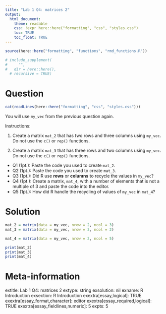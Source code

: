 ```yaml
---
title: "Lab 1 Q4: matrices 2"
output:  
  html_document:
    theme: readable
    css: !expr here::here("formatting", "css", "styles.css")
    toc: TRUE
    toc_float: TRUE
---
```



```r
source(here::here("formatting", "functions", "rmd_functions.R"))

# include_supplement(
#     "",
#   dir = here::here(),
  # recursive = TRUE)
```


Question
========

```r
cat(readLines(here::here("formatting", "css", "styles.css")))
```

You will use `my_vec` from the previous question again.

Instructions:

1. Create a matrix `mat_2` that has two rows and three columns using `my_vec`.  Do not use the `c()` or `rep()` functions.

2. Create a matrix `mat_3` that has three rows and two columns using `my_vec`.  Do not use the `c()` or `rep()` functions.



- Q1 (1pt.): Paste the code you used to create `mat_2`.
- Q2 (1pt.): Paste the code you used to create `mat_3`.
- Q3 (1pt.): Did R use **rows** or **columns** to recycle the values in `my_vec`?
- Q4 (1pt.): Create a matrix, `mat_4`, with a number of elements that is not a multiple of 3 and paste the code into the editor.
- Q5 (1pt.): How did R handle the recycling of values of `my_vec` in `mat_4`?



Solution
========

```r
mat_2 = matrix(data = my_vec, nrow = 2, ncol = 3)
mat_3 = matrix(data = my_vec, nrow = 3, ncol = 2)

mat_4 = matrix(data = my_vec, nrow = 2, ncol = 5)

print(mat_2)
print(mat_3)
print(mat_4)
```





Meta-information
================
extitle: Lab 1 Q4: matrices 2
extype: string
exsolution: nil
exname: R Introduction
exsection: R Introduction
exextra[essay,logical]: TRUE
exextra[essay_format,character]: editor
exextra[essay_required,logical]: TRUE
exextra[essay_fieldlines,numeric]: 5
expts: 5